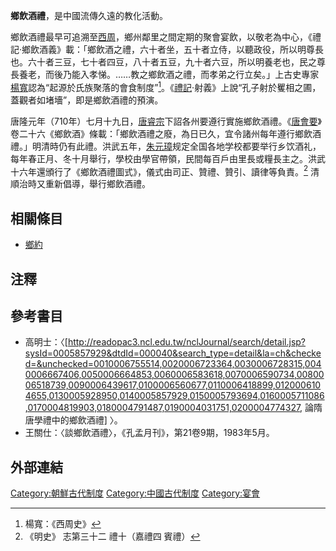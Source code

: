 '''鄉飲酒禮'''，是中國流傳久遠的教化活動。

鄉飲酒禮最早可追溯至[[西周|西周]]，鄉州鄰里之間定期的聚會宴飲，以敬老為中心，《禮記·鄉飲酒義》載：「鄉飲酒之禮，六十者坐，五十者立侍，以聽政役，所以明尊長也。六十者三豆，七十者四豆，八十者五豆，九十者六豆，所以明養老也，民之尊長養老，而後乃能入孝悌。……教之鄉飲酒之禮，而孝弟之行立矣。」上古史專家[[楊寬|楊寬]]認為“起源於氏族聚落的會食制度”<ref>楊寬：《西周史》</ref>。《[[禮記|禮記]]·射義》上說“孔子射於矍相之圃，蓋觀者如堵墻”，即是鄉飲酒禮的預演。

唐隆元年（710年）七月十九日，[[唐睿宗|唐睿宗]]下詔各州要遵行實施鄉飲酒禮。《[[唐會要|唐會要]]》卷二十六《鄉飲酒》條載：「鄉飲酒禮之廢，為日已久，宜令諸州每年遵行鄉飲酒禮。」明清時仍有此禮。洪武五年，[[朱元璋|朱元璋]]规定全国各地学校都要举行乡饮酒礼，每年春正月、冬十月舉行，學校由學官帶領，民間每百戶由里長或糧長主之。洪武十六年還頒行了《鄉飲酒禮圖式》，儀式由司正、贊禮、贊引、讀律等負責。<ref>《明史》  志第三十二 禮十（嘉禮四 賓禮）</ref>
清順治時又重新倡導，舉行鄉飲酒禮。

==相關條目==
*[[鄉約|鄉約]]

==注釋==
<references/>

==參考書目==
*高明士：〈[http://readopac3.ncl.edu.tw/nclJournal/search/detail.jsp?sysId=0005857929&dtdId=000040&search_type=detail&la=ch&checked=&unchecked=0010006755514,0020006723364,0030006728315,0040006667406,0050006664853,0060006583618,0070006590734,0080006518739,0090006439617,0100006560677,0110006418899,0120006104655,0130005928950,0140005857929,0150005793694,0160005711086,0170004819903,0180004791487,0190004031751,0200004774327, 論隋唐學禮中的鄉飲酒禮] {{Wayback|url=http://readopac3.ncl.edu.tw/nclJournal/search/detail.jsp?sysId=0005857929&dtdId=000040&search_type=detail&la=ch&checked=&unchecked=0010006755514,0020006723364,0030006728315,0040006667406,0050006664853,0060006583618,0070006590734,0080006518739,0090006439617,0100006560677,0110006418899,0120006104655,0130005928950,0140005857929,0150005793694,0160005711086,0170004819903,0180004791487,0190004031751,0200004774327, |date=20190613224602 }}〉。
* 王關仕：〈談鄉飲酒禮〉，《孔孟月刊》，第21卷9期，1983年5月。

==外部連結==
{{Wikisource further reading}}

[[Category:朝鮮古代制度|Category:朝鮮古代制度]]
[[Category:中國古代制度|Category:中國古代制度]]
[[Category:宴會|Category:宴會]]
